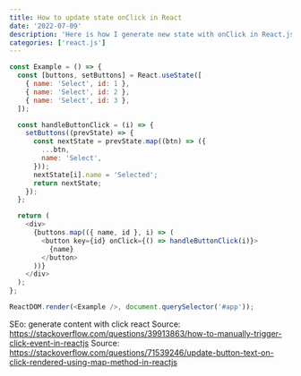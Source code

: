 ```yaml
---
title: How to update state onClick in React
date: '2022-07-09'
description: 'Here is how I generate new state with onClick in React.js'
categories: ['react.js']
---
```


```js
const Example = () => {
  const [buttons, setButtons] = React.useState([
    { name: 'Select', id: 1 },
    { name: 'Select', id: 2 },
    { name: 'Select', id: 3 },
  ]);

  const handleButtonClick = (i) => {
    setButtons((prevState) => {
      const nextState = prevState.map((btn) => ({
        ...btn,
        name: 'Select',
      }));
      nextState[i].name = 'Selected';
      return nextState;
    });
  };

  return (
    <div>
      {buttons.map(({ name, id }, i) => (
        <button key={id} onClick={() => handleButtonClick(i)}>
          {name}
        </button>
      ))}
    </div>
  );
};

ReactDOM.render(<Example />, document.querySelector('#app'));
```

SEo: generate content with click react
Source: https://stackoverflow.com/questions/39913863/how-to-manually-trigger-click-event-in-reactjs
Source: https://stackoverflow.com/questions/71539246/update-button-text-on-click-rendered-using-map-method-in-reactjs
